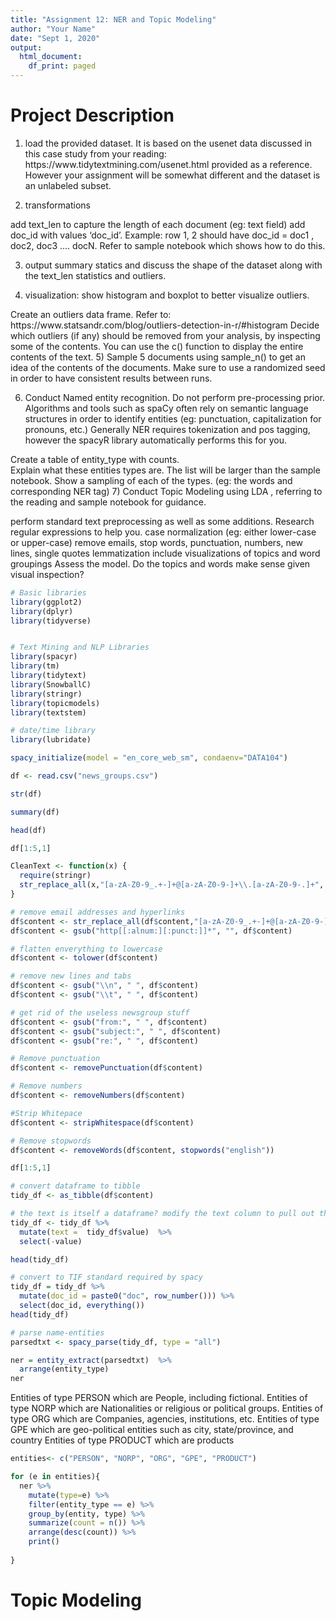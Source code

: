 ```yaml
---
title: "Assignment 12: NER and Topic Modeling"
author: "Your Name"
date: "Sept 1, 2020"
output:
  html_document:
    df_print: paged
---
```

# Project Description

1) load the provided dataset.  It is based on the usenet data discussed in this case study from your reading: https://www.tidytextmining.com/usenet.html provided as a reference.  However your assignment will be somewhat different  and the dataset is an unlabeled subset.

2) transformations

 add text_len to capture the length of each document (eg: text field)
 add doc_id with values 'doc_id'<row id>. Example: row 1, 2 should have doc_id = doc1 , doc2, doc3 ....  docN.
Refer to sample notebook which shows how to do this.

3) output summary statics and discuss the shape of the dataset along with the text_len statistics and outliers.

4) visualization: show histogram and boxplot to better visualize outliers.  

Create an outliers data frame. Refer to: https://www.statsandr.com/blog/outliers-detection-in-r/#histogram
Decide which outliers (if any) should be removed from your analysis, by inspecting some of the contents.  You can use the c() function to display the entire contents of the text.
5) Sample 5 documents using sample_n() to get an idea of the contents of the documents.  Make sure to use a randomized seed in order to have consistent results between runs.

6) Conduct Named entity recognition.  Do not perform pre-processing prior. Algorithms and tools such as spaCy often rely on semantic language structures in order to identify entities (eg: punctuation, capitalization for pronouns, etc.) Generally NER requires tokenization and pos tagging, however the spacyR library automatically performs this for you.

Create a table of entity_type with counts.  
Explain what these entities types are.  The list will be larger than the sample notebook.
Show a sampling of each of the types. (eg: the words and corresponding NER tag)
7)  Conduct Topic Modeling using LDA , referring to the reading and sample notebook for guidance.

perform standard text preprocessing as well as some additions. Research regular expressions to help you.
case normalization (eg: either lower-case or upper-case)
 remove emails, stop words, punctuation, numbers,  new lines, single quotes
lemmatization
include visualizations of topics and word groupings
Assess the model. 
Do the topics and words make sense given visual inspection?

```r
# Basic libraries
library(ggplot2)
library(dplyr)
library(tidyverse)


# Text Mining and NLP Libraries
library(spacyr)
library(tm)
library(tidytext)
library(SnowballC)
library(stringr)
library(topicmodels)
library(textstem)

# date/time library
library(lubridate)
```


```r
spacy_initialize(model = "en_core_web_sm", condaenv="DATA104")
```


```r
df <- read.csv("news_groups.csv")
```


```r
str(df)
```

```r
summary(df)
```


```r
head(df)
```



```r
df[1:5,1]
```

```r
CleanText <- function(x) {
  require(stringr)
  str_replace_all(x,"[a-zA-Z0-9_.+-]+@[a-zA-Z0-9-]+\\.[a-zA-Z0-9-.]+", "")
} 
```




```r
# remove email addresses and hyperlinks
df$content <- str_replace_all(df$content,"[a-zA-Z0-9_.+-]+@[a-zA-Z0-9-]+\\.[a-zA-Z0-9-.]+", "")
df$content <- gsub("http[[:alnum:][:punct:]]*", "", df$content)
```

```r
# flatten enverything to lowercase
df$content <- tolower(df$content)
```

```r
# remove new lines and tabs
df$content <- gsub("\\n", " ", df$content)
df$content <- gsub("\\t", " ", df$content)
```

```r
# get rid of the useless newsgroup stuff
df$content <- gsub("from:", " ", df$content)
df$content <- gsub("subject:", " ", df$content)
df$content <- gsub("re:", " ", df$content)
```

```r
# Remove punctuation
df$content <- removePunctuation(df$content)
```

```r
# Remove numbers
df$content <- removeNumbers(df$content)
```

```r
#Strip Whitepace
df$content <- stripWhitespace(df$content)
```

```r
# Remove stopwords
df$content <- removeWords(df$content, stopwords("english"))
```


```r
df[1:5,1]
```

```r
# convert dataframe to tibble
tidy_df <- as_tibble(df$content)

# the text is itself a dataframe? modify the text column to pull out the text value
tidy_df <- tidy_df %>%
  mutate(text =  tidy_df$value)  %>%
  select(-value)
```

```r
head(tidy_df)
```

```r
# convert to TIF standard required by spacy
tidy_df = tidy_df %>%
  mutate(doc_id = paste0("doc", row_number())) %>%
  select(doc_id, everything())
head(tidy_df)
```

```r
# parse name-entities
parsedtxt <- spacy_parse(tidy_df, type = "all")

ner = entity_extract(parsedtxt)  %>%
  arrange(entity_type)
ner 
```

Entities of type PERSON which are People, including fictional.
Entities of type NORP which are Nationalities or religious or political groups.
Entities of type ORG which are Companies, agencies, institutions, etc.
Entities of type GPE which are geo-political entities such as city, state/province, and country
Entities of type PRODUCT which are products

```r
entities<- c("PERSON", "NORP", "ORG", "GPE", "PRODUCT")

for (e in entities){
  ner %>%
    mutate(type=e) %>%
    filter(entity_type == e) %>%
    group_by(entity, type) %>%
    summarize(count = n()) %>%
    arrange(desc(count)) %>%
    print()
  
}
```

# Topic Modeling



